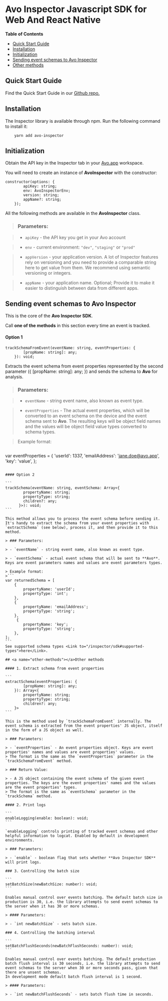 
# Avo Inspector Javascript SDK for Web And React Native

**Table of Contents**

- <a href="#quick-start">Quick Start Guide</a>
- <a href="#installation">Installation</a>
- <a href="#initialization">Initialization</a>
- <a href="#event-tracking">Sending event schemas to Avo Inspector</a>
- <a href="#other-methods">Other methods</a>

## <a name="quick-start"></a>Quick Start Guide

Find the Quick Start Guide in our <a target="_blank" rel="noopener noreferrer" href="https://github.com/avohq/js-avo-inspector">Github repo.</a>

## <a name="installation"></a>Installation

The Inspector library is available through npm. Run the following command to install it:

```
    yarn add avo-inspector
```


## <a name="initialization"></a>Initialization

Obtain the API key in the Inspector tab in your <a target="_blank" rel="noopener noreferrer" href="https://www.avo.app/welcome">Avo.app</a> workspace.

You will need to create an instance of **AvoInspector** with the constructor:

```
constructor(options: {
        apiKey: string;
        env: AvoInspectorEnv;
        version: string;
        appName?: string;
    });
```

All the following methods are available in the **AvoInspector** class.

> ### Parameters:

> - `apiKey` - the API key you get in your Avo account

> - `env` - current environment: `"dev"`, `"staging"` or `"prod"`

> - `appVersion` - your application version. A lot of Inspector features rely on versioning and you need to provide a comparable string here to get value from them. We recommend using semantic versioning or integers.

> - `appName` - your application name. Optional; Provide it to make it easier to distinguish between data from different apps.

## <a name="event-tracking"></a>Sending event schemas to Avo Inspector

This is the core of the **Avo Inspector SDK**.

Call __**one of the methods**__ in this section every time an event is tracked.

#### Option 1

```
trackSchemaFromEvent(eventName: string, eventProperties: {
        [propName: string]: any;
    }): void;
```

Extracts the event schema from event properties represented by the second parameter ({ [propName: string]: any; }) and sends the schema to **Avo** for analysis.

> ### Parameters:

> - `eventName` - string event name, also known as event type.

> - `eventProperties` - The actual event properties, which will be converted to an event schema on the device and the event schema sent to **Avo**. The resulting keys will be object field names and the values will be object field value types converted to schema types.

> Example format:

> ```
var eventProperties = {
    'userId': 1337,
    'emailAddress': 'jane.doe@avo.app',
    'key': 'value',
};
````

#### Option 2

```
trackSchema(eventName: string, eventSchema: Array<{
        propertyName: string;
        propertyType: string;
        children?: any;
      }>): void;
```

This method allows you to process the event schema before sending it. 
It's handy to extract the schema from your event properties with `extractSchema` (see below), process it, and then provide it to this method.

> ### Parameters:

> - `eventName` - string event name, also known as event type.

> - `eventSchema` - actual event schema that will be sent to **Avo**. Keys are event parameters names and values are event parameters types.

> Example format:
>```
var returnedSchema = [
    {
        propertyName: 'userId';
        propertyType: 'int';
    },
    {
        propertyName: 'emailAddress';
        propertyType: 'string';
    },
     {
        propertyName: 'key';
        propertyType: 'string';
    },
];
```
See supported schema types <Link to="/inspector/sdk#supported-types">here</Link>.

## <a name="other-methods"></a>Other methods

#### 1. Extract schema from event properties

```
extractSchema(eventProperties: {
        [propName: string]: any;
    }): Array<{
        propertyName: string;
        propertyType: string;
        children?: any;
    }>
```

This is the method used by `trackSchemaFromEvent` internally. The event schema is extracted from the event properties' JS object, itself in the form of a JS object as well.

> ### Parameters:

> - `eventProperties` - An event properties object. Keys are event properties' names and values are event properties' values.
> The format is the same as the `eventProperties` parameter in the `trackSchemaFromEvent` method.

> ### Return Value:

> - A JS object containing the event schema of the given event properties. The keys are the event properties' names and the values are the event properties' types.
> The format is the same as `eventSchema` parameter in the `trackSchema` method.

#### 2. Print logs

```
enableLogging(enable: boolean): void;
```

`enableLogging` controls printing of tracked event schemas and other helpful information to logcat. Enabled by default in development environments.

> ### Parameters:

> - `enable` - boolean flag that sets whether **Avo Inspector SDK** will print logs.

### 3. Controlling the batch size

```
setBatchSize(newBatchSize: number): void;
```

Enables manual control over events batching. The default batch size in production is 30, i.e. the library attempts to send event schemas to the server when it has 30 or more schemas.

> #### Parameters:

> - `int newBatchSize` - sets batch size.

### 4. Controlling the batching interval

```
setBatchFlushSeconds(newBatchFlushSeconds: number): void;
```

Enables manual control over events batching. The default production batch flush interval is 30 seconds, i.e. the library attempts to send event schemas to the server when 30 or more seconds pass, given that there are unsent schemas.
In development mode default batch flush interval is 1 second.

> #### Parameters:

> - `int newBatchFlushSeconds` - sets batch flush time in seconds.
